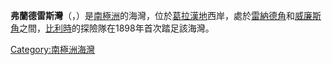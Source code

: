 '''弗蘭德雷斯灣'''（{{lang-fr|Baie Flandres}}，{{lang-de|Flandernbucht}}）是[[南極洲|南極洲]]的海灣，位於[[葛拉漢地|葛拉漢地]]西岸，處於[[雷納德角|雷納德角]]和[[威廉斯角|威廉斯角]]之間，[[比利時|比利時]]的探險隊在1898年首次踏足該海灣。

{{coord|65|2|S|63|20|W|source:GNIS|display=title}}

{{DEFAULTSORT:Flandres Bay}}
[[Category:南極洲海灣|Category:南極洲海灣]]


{{DancoCoast-geo-stub}}